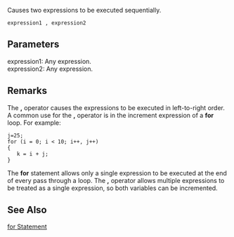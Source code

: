 Causes two expressions to be executed sequentially.

 expression1 , expression2
==Parameters==
; expression1: Any expression.
; expression2: Any expression.

==Remarks==
The ''',''' operator causes the expressions to be executed in left-to-right order. A common use for the ''',''' operator is in the increment expression of a '''for''' loop. For example:

 j=25;
 for (i = 0; i &lt; 10; i++, j++)
 {
    k = i + j;
 }
The '''for''' statement allows only a single expression to be executed at the end of every pass through a loop. The ''',''' operator allows multiple expressions to be treated as a single expression, so both variables can be incremented.


==See Also==

              

              

              
[[javascript/statements/for|for Statement]]
